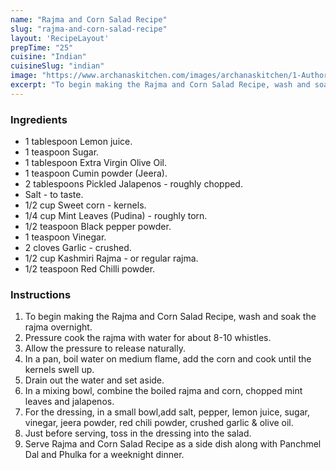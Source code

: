 ---
name: "Rajma and Corn Salad Recipe"
slug: "rajma-and-corn-salad-recipe"
layout: 'RecipeLayout'
prepTime: "25"
cuisine: "Indian"
cuisineSlug: "indian"
image: "https://www.archanaskitchen.com/images/archanaskitchen/1-Author/sonik/Corn_Rajma_Salad_Recipe_High_Protein_Indian_Salad_With_Pudina-1_1.jpg"
excerpt: "To begin making the Rajma and Corn Salad Recipe, wash and soak the rajma overnight"
---

### Ingredients

- 1 tablespoon Lemon juice.
- 1 teaspoon Sugar.
- 1 tablespoon Extra Virgin Olive Oil.
- 1 teaspoon Cumin powder (Jeera).
- 2 tablespoons Pickled Jalapenos - roughly chopped.
- Salt - to taste.
- 1/2 cup Sweet corn - kernels.
- 1/4 cup Mint Leaves (Pudina) - roughly torn.
- 1/2 teaspoon Black pepper powder.
- 1 teaspoon Vinegar.
- 2 cloves Garlic - crushed.
- 1/2 cup Kashmiri Rajma - or regular rajma.
- 1/2 teaspoon Red Chilli powder.

### Instructions

1. To begin making the Rajma and Corn Salad Recipe, wash and soak the rajma overnight.
1. Pressure cook the rajma with water for about 8-10 whistles.
1. Allow the pressure to release naturally.
1. In a pan, boil water on medium flame, add the corn and cook until the kernels swell up.
1. Drain out the water and set aside.
1. In a mixing bowl, combine the boiled rajma and corn, chopped mint leaves and jalapenos.
1. For the dressing, in a small bowl,add  salt, pepper, lemon juice, sugar, vinegar, jeera powder, red chili powder, crushed garlic & olive oil.
1. Just before serving, toss in the dressing into the salad.
1. Serve Rajma and Corn Salad Recipe as a side dish along with Panchmel Dal and Phulka for a weeknight dinner.
